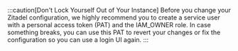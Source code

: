 :::caution[Don't Lock Yourself Out of Your Instance]
    Before you change your Zitadel configuration, we highly recommend you to create a service user with a personal access token (PAT) and the IAM_OWNER role.
    In case something breaks, you can use this PAT to revert your changes or fix the configuration so you can use a login UI again.
:::
